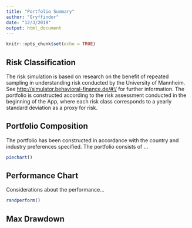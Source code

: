 ```yaml
---
title: "Portfolio Summary"
author: "Gryffindor"
date: "12/3/2019"
output: html_document
---
```


```r
knitr::opts_chunk$set(echo = TRUE)
```

## Risk Classification

The risk simulation is based on research on the benefit of repeated sampling in understanding risk conducted by the University of Mannheim. See <http://simulator.behavioral-finance.de/#!/> for further information. The portfolio is constructed according to the risk assessment conducted in the beginning of the App, where each risk class corresponds to a yearly standard deviation as a proxy for risk.

## Portfolio Composition

The portfolio has been constructed in accordance with the country and industry preferences specified. The portfolio consists of ...


```r
piechart()
```


## Performance Chart

Considerations about the performance...
```r
randperform()
```


## Max Drawdown



